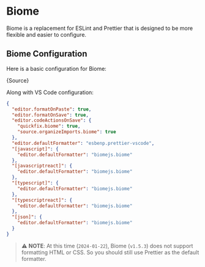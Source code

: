 
# Biome

Biome is a replacement for ESLint and Prettier that is designed to be more
flexible and easier to configure.

## Biome Configuration

Here is a basic configuration for Biome:

<CodeBlock language="ts">{Source}</CodeBlock>

Along with VS Code configuration:

```json
{
  "editor.formatOnPaste": true,
  "editor.formatOnSave": true,
  "editor.codeActionsOnSave": {
    "quickfix.biome": true,
    "source.organizeImports.biome": true
  },
  "editor.defaultFormatter": "esbenp.prettier-vscode",
  "[javascript]": {
    "editor.defaultFormatter": "biomejs.biome"
  },
  "[javascriptreact]": {
    "editor.defaultFormatter": "biomejs.biome"
  },
  "[typescript]": {
    "editor.defaultFormatter": "biomejs.biome"
  },
  "[typescriptreact]": {
    "editor.defaultFormatter": "biomejs.biome"
  },
  "[json]": {
    "editor.defaultFormatter": "biomejs.biome"
  }
}
```

> :warning: **NOTE**: At this time (`2024-01-22`), Biome (`v1.5.3`) does not support formatting HTML or
> CSS. So you should still use Prettier as the default formatter.
